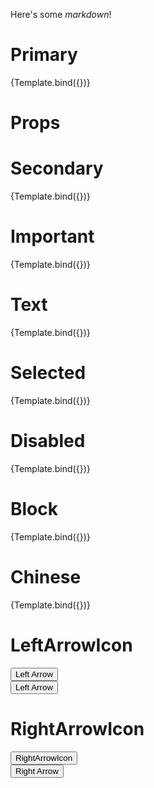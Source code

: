 
<Meta title="General/Button" component={Button} />

Here's some _markdown_!


# Primary

<Preview>
  <Story
    name="Primary"
    args={{
      variant: "primary",
      children: "Primary Button",
    }}
  >
    {Template.bind({})}
  </Story>
</Preview>

# Props

<Props of={Button} />

# Secondary

<Preview>
  <Story
    name="Secondary"
    args={{
      variant: "secondary",
      children: "Secondary Button",
    }}
  >
    {Template.bind({})}
  </Story>
</Preview>

# Important

<Preview>
  <Story
    name="Important"
    args={{
      variant: "important",
      children: "Important Button",
    }}
  >
    {Template.bind({})}
  </Story>
</Preview>

# Text

<Preview>
  <Story
    name="Text"
    args={{
      variant: "text",
      children: "Text Button",
    }}
  >
    {Template.bind({})}
  </Story>
</Preview>

# Selected

<Preview>
  <Story
    name="Selected"
    args={{
      selected: true,
      children: "Selected Button",
    }}
  >
    {Template.bind({})}
  </Story>
</Preview>

# Disabled

<Preview>
  <Story
    name="Disabled"
    args={{
      disabled: true,
      children: "Disabled Button",
    }}
  >
    {Template.bind({})}
  </Story>
</Preview>

# Block

<Preview>
  <Story
    name="Block"
    args={{
      block: true,
      children: "Block button",
    }}
  >
    {Template.bind({})}
  </Story>
</Preview>

# Chinese

<Preview>
  <Story
    name="Chinese"
    args={{
      children: "按鈕",
    }}
  >
    {Template.bind({})}
  </Story>
</Preview>

# LeftArrowIcon

<Preview>
  <div style={{ marginBottom: "10px" }}>
    <Button>Left Arrow</Button>
  </div>
  <div>
    <Button>
      <Icon name="arrow-left" />
      Left Arrow
    </Button>
  </div>
</Preview>


# RightArrowIcon

<Preview>
  <div style={{ marginBottom: "10px" }}>
    <Button>RightArrowIcon</Button>
  </div>
  <div>
    <Button>
      Right Arrow
      <Icon name="arrow-right" />
    </Button>
  </div>
</Preview>

